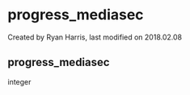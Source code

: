 
# progress_mediasec 

 Created by  Ryan Harris, last modified on 2018.02.08

## progress_mediasec

integer



